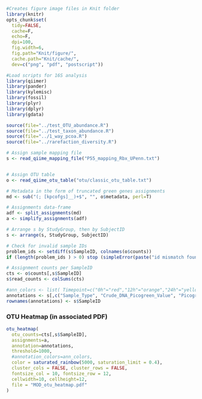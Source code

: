 ```r
#Creates figure image files in Knit folder 
library(knitr)
opts_chunk$set(
  tidy=FALSE,
  cache=F,
  echo=F,
  dpi=100,
  fig.width=6,
  fig.path="Knit/figure/",
  cache.path="Knit/cache/",
  dev=c("png", "pdf", "postscript"))
```

```r
#Load scripts for 16S analysis
library(qiimer)
library(pander)
library(kylemisc)
library(fossil)
library(plyr)
library(dplyr)
library(gdata)
```

```r
source(file="../test_OTU_abundance.R")
source(file="../test_taxon_abundance.R")
source(file="../1_way_pcoa.R")
source(file="../rarefaction_diversity.R")
```

```r
# Assign sample mapping file
s <- read_qiime_mapping_file("P55_mapping_Rbx_UPenn.txt")


# Assign OTU table
o <- read_qiime_otu_table("otu/classic_otu_table.txt")

# Metadata in the form of truncated green genes assignments
md <- sub("(; [kpcofgs]__)+$", "", o$metadata, perl=T)

# Assignments data-frame
adf <- split_assignments(md)
a <- simplify_assignments(adf)

# Arrange s by StudyGroup, then by SubjectID
s <- arrange(s, StudyGroup, SubjectID)

# Check for invalid sample IDs
problem_ids <- setdiff(s$SampleID, colnames(o$counts))
if (length(problem_ids ) > 0) stop (simpleError(paste("id mismatch found", problem_ids, collapse=" ")))
```

```r
# Assignment counts per SampleID
cts <- o$counts[,s$SampleID]
s$read_counts <- colSums(cts)
```

```r
#ann_colors <- list( Timepoint=c("0h"="red","12h"="orange","24h"="yellow","36h"="blue","48h"="violet","baseline"="pink"))
annotations <- s[,c("Sample_Type", "Crude_DNA_Picogreen_Value", "Picogreen_Concentration_of_16S_Purified_Products", "read_counts")]
rownames(annotations) <- s$SampleID
```

### OTU Heatmap (in associated PDF)

```r
otu_heatmap(
  otu_counts=cts[,s$SampleID],
  assignments=a,
  annotation=annotations,
  threshold=1000,
  #annotation_colors=ann_colors,
  color = saturated_rainbow(5000, saturation_limit = 0.4),
  cluster_cols = FALSE, cluster_rows = FALSE,
  fontsize_col = 10, fontsize_row = 12, 
  cellwidth=10, cellheight=12, 
  file = "MOD_otu_heatmap.pdf"
)
```



